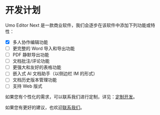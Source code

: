 
# 开发计划

Umo Editor Next 是一款商业软件，我们会逐步在该软件中添加下列功能或特性：

- [x] 多人协作编辑功能
- [ ] 更完整的 Word 导入和导出功能
- [ ] PDF 静默导出功能
- [ ] 文档批注/评论功能
- [ ] 更强大和友好的表格功能
- [ ] 嵌入式 AI 文档助手（以侧边栏 IM 的形式）
- [ ] 文档历史版本管理功能
- [ ] 支持 Web 版式

如果您有个性化的需求，可以联系我们进行定制，详见：[定制开发](../customization)。

如果您有更好的建议，也欢迎[联系我们](/cn/docs/#联系我们)。


